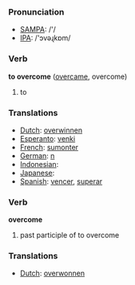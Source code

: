 === Pronunciation ===
*[[w:SAMPA|SAMPA]]: /'/
*[[w:IPA|IPA]]: /'ɔvəɻkɒm/

=== Verb ===

'''to overcome''' ([[overcame]], overcome)

# to 

=== Translations ===
*[[Dutch]]: [[overwinnen]]
*[[Esperanto]]: [[venki]]
*[[French]]: [[sumonter]]
*[[German]]: [[n]]
*[[Indonesian]]: [[]]
*[[Japanese]]: [[]]
*[[Spanish]]: [[vencer]], [[superar]]

=== Verb ===

'''overcome'''

# past participle of to overcome

=== Translations ===
*[[Dutch]]: [[overwonnen]]